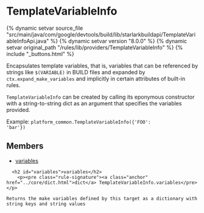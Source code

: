 <html devsite>
<head>
  <meta name="project_path" value="/_project.yaml">
  <meta name="book_path" value="/versions/8.0.0/_book.yaml">
</head>
<body>

<h1 class="page-title" id="modules.TemplateVariableInfo">TemplateVariableInfo</h1>

{% dynamic setvar source_file "src/main/java/com/google/devtools/build/lib/starlarkbuildapi/TemplateVariableInfoApi.java" %}
{% dynamic setvar version "8.0.0" %}
{% dynamic setvar original_path "/rules/lib/providers/TemplateVariableInfo" %}
{% include "_buttons.html" %}
<!-- {% raw %} -->

Encapsulates template variables, that is, variables that can be referenced by strings like <code>$(VARIABLE)</code> in BUILD files and expanded by <code>ctx.expand_make_variables</code> and implicitly in certain attributes of built-in rules.</p><p><code>TemplateVariableInfo</code> can be created by calling its eponymous constructor with a string-to-string dict as an argument that specifies the variables provided.</p><p>Example: <code>platform_common.TemplateVariableInfo({'FOO': 'bar'})</code></p>

<h2>Members</h2>
<ul>
    <li>
    <a href="#variables">variables</a>
  </li>
  </ul>

      <h2 id="variables">variables</h2>
        <p><pre class="rule-signature"><a class="anchor" href="../core/dict.html">dict</a> TemplateVariableInfo.variables</pre></p>

    Returns the make variables defined by this target as a dictionary with string keys and string values



</body>
</html>

<!-- {% endraw %} -->
